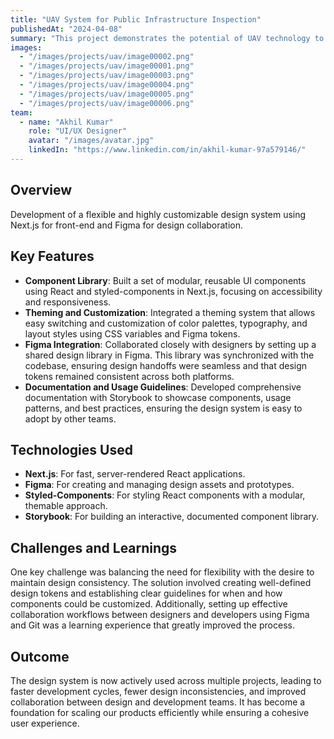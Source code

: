 ---
title: "UAV System for Public Infrastructure Inspection"
publishedAt: "2024-04-08"
summary: "This project demonstrates the potential of UAV technology to revolutionize public infrastructure maintenance for smarter, safer cities."
images:
  - "/images/projects/uav/image00002.png"
  - "/images/projects/uav/image00001.png"
  - "/images/projects/uav/image00003.png"
  - "/images/projects/uav/image00004.png"
  - "/images/projects/uav/image00005.png"
  - "/images/projects/uav/image00006.png"
team:
  - name: "Akhil Kumar"
    role: "UI/UX Designer"
    avatar: "/images/avatar.jpg"
    linkedIn: "https://www.linkedin.com/in/akhil-kumar-97a579146/"
---

## Overview

Development of a flexible and highly customizable design system using Next.js for front-end and Figma for design collaboration.

## Key Features

- **Component Library**: Built a set of modular, reusable UI components using React and styled-components in Next.js, focusing on accessibility and responsiveness.
- **Theming and Customization**: Integrated a theming system that allows easy switching and customization of color palettes, typography, and layout styles using CSS variables and Figma tokens.
- **Figma Integration**: Collaborated closely with designers by setting up a shared design library in Figma. This library was synchronized with the codebase, ensuring design handoffs were seamless and that design tokens remained consistent across both platforms.
- **Documentation and Usage Guidelines**: Developed comprehensive documentation with Storybook to showcase components, usage patterns, and best practices, ensuring the design system is easy to adopt by other teams.

## Technologies Used

- **Next.js**: For fast, server-rendered React applications.
- **Figma**: For creating and managing design assets and prototypes.
- **Styled-Components**: For styling React components with a modular, themable approach.
- **Storybook**: For building an interactive, documented component library.

## Challenges and Learnings

One key challenge was balancing the need for flexibility with the desire to maintain design consistency. The solution involved creating well-defined design tokens and establishing clear guidelines for when and how components could be customized. Additionally, setting up effective collaboration workflows between designers and developers using Figma and Git was a learning experience that greatly improved the process.

## Outcome

The design system is now actively used across multiple projects, leading to faster development cycles, fewer design inconsistencies, and improved collaboration between design and development teams. It has become a foundation for scaling our products efficiently while ensuring a cohesive user experience.